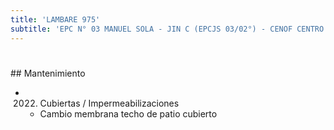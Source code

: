 ```yaml
---
title: 'LAMBARE 975'
subtitle: 'EPC N° 03 MANUEL SOLA - JIN C (EPCJS 03/02°) - CENOF CENTRO LAMBARE'
---
```


#


 ## Mantenimiento

*  (2022) Cubiertas / Impermeabilizaciones 
    + Cambio membrana techo de patio cubierto



